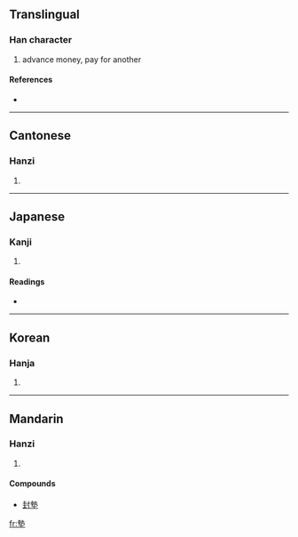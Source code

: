 {{also|垫}}
==Translingual==

===Han character===
{{Han char|rn=32|rad=土|as=11|sn=14|four=4510<sub>4</sub>|canj=土戈土 (GIG)}}

# advance money, pay for another

====References====
* {{Han ref|kx=0237.300|dkj=05420|dj=0476.080|hdz=10477.080|uh=588A|ud=22666|bh=B9D4|bd=47572}}

----

==Cantonese==

===Hanzi===
{{yue-hanzi|jyut=|y=din6}}

# {{defn|Cantonese|sort=土11}}

----

==Japanese==

===Kanji===
{{ja-kanji|grade=|rs=土11}}

# {{defn|Japanese}}

====Readings====
* {{ja-readings|on=[[てん]] (ten), [[ちょう]] (chō), [[じょう]] (jō)|kun=[[おちいる]] (ochiiru), [[おぼれる]] (oboreru), [[なやむ]] (nayamu)}}

----

==Korean==

===Hanja===
{{ko-hanja|hangeul=점|rv=jeom|mr=chŏm}}

# {{defn|Korean|sort=土11}}

----

==Mandarin==

===Hanzi===
{{cmn-hanzi|sim=垫|pin=[[diàn]] ([[dian4]])|wg=tien<sup>4</sup>}}

# {{defn|Mandarin|sort=土11}}

====Compounds====
* [[封墊]]

[[fr:墊]]